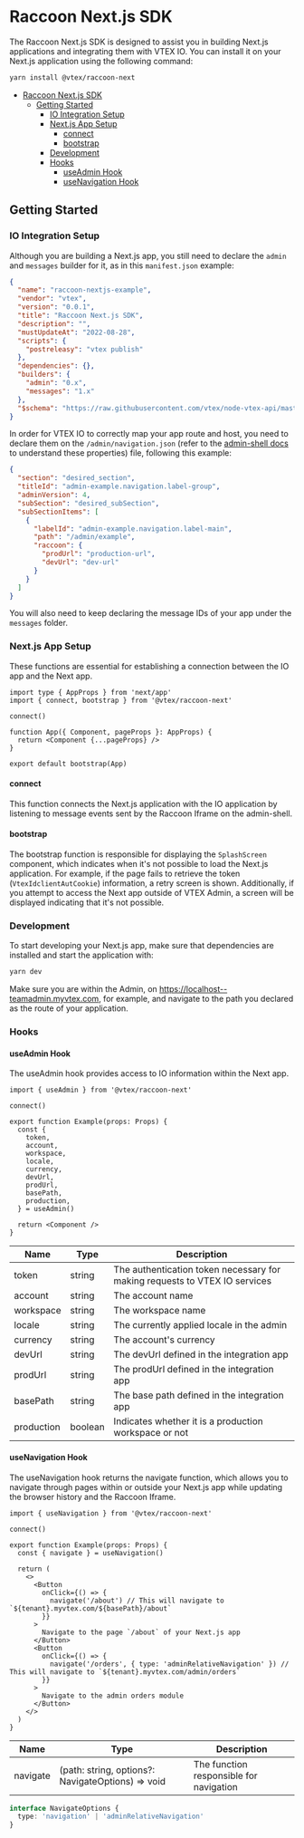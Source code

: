 # Raccoon Next.js SDK

The Raccoon Next.js SDK is designed to assist you in building Next.js applications and integrating them with VTEX IO. You can install it on your Next.js application using the following command:

```bash
yarn install @vtex/raccoon-next
```

- [Raccoon Next.js SDK](#raccoon-nextjs-sdk)
  - [Getting Started](#getting-started)
    - [IO Integration Setup](#io-integration-setup)
    - [Next.js App Setup](#nextjs-app-setup)
      - [connect](#connect)
      - [bootstrap](#bootstrap)
    - [Development](#development)
    - [Hooks](#hooks)
      - [useAdmin Hook](#useadmin-hook)
      - [useNavigation Hook](#usenavigation-hook)

## Getting Started

### IO Integration Setup

Although you are building a Next.js app, you still need to declare the `admin` and `messages` builder for it, as in this `manifest.json` example:

```json
{
  "name": "raccoon-nextjs-example",
  "vendor": "vtex",
  "version": "0.0.1",
  "title": "Raccoon Next.js SDK",
  "description": "",
  "mustUpdateAt": "2022-08-28",
  "scripts": {
    "postreleasy": "vtex publish"
  },
  "dependencies": {},
  "builders": {
    "admin": "0.x",
    "messages": "1.x"
  },
  "$schema": "https://raw.githubusercontent.com/vtex/node-vtex-api/master/gen/manifest.schema"
}
```

In order for VTEX IO to correctly map your app route and host, you need to declare them on the `/admin/navigation.json` (refer to the [admin-shell docs](https://github.com/vtex/admin-shell#the-admin-folder) to understand these properties) file, following this example:

```json
{
  "section": "desired_section",
  "titleId": "admin-example.navigation.label-group",
  "adminVersion": 4,
  "subSection": "desired_subSection",
  "subSectionItems": [
    {
      "labelId": "admin-example.navigation.label-main",
      "path": "/admin/example",
      "raccoon": {
        "prodUrl": "production-url",
        "devUrl": "dev-url"
      }
    }
  ]
}
```

You will also need to keep declaring the message IDs of your app under the `messages` folder.

### Next.js App Setup

These functions are essential for establishing a connection between the IO app and the Next app.

```tsx
import type { AppProps } from 'next/app'
import { connect, bootstrap } from '@vtex/raccoon-next'

connect()

function App({ Component, pageProps }: AppProps) {
  return <Component {...pageProps} />
}

export default bootstrap(App)
```

#### connect

This function connects the Next.js application with the IO application by listening to message events sent by the Raccoon Iframe on the admin-shell.

#### bootstrap

The bootstrap function is responsible for displaying the `SplashScreen` component, which indicates when it's not possible to load the Next.js application. For example, if the page fails to retrieve the token (`VtexIdclientAutCookie`) information, a retry screen is shown. Additionally, if you attempt to access the Next app outside of VTEX Admin, a screen will be displayed indicating that it's not possible.

### Development

To start developing your Next.js app, make sure that dependencies are installed and start the application with:

```bash
yarn dev
```

Make sure you are within the Admin, on https://localhost--teamadmin.myvtex.com, for example, and navigate to the path you declared as the route of your application.

### Hooks

#### useAdmin Hook

The useAdmin hook provides access to IO information within the Next app.

```tsx
import { useAdmin } from '@vtex/raccoon-next'

connect()

export function Example(props: Props) {
  const {
    token,
    account,
    workspace,
    locale,
    currency,
    devUrl,
    prodUrl,
    basePath,
    production,
  } = useAdmin()

  return <Component />
}
```

| Name       | Type    | Description                                                                |
| ---------- | ------- | -------------------------------------------------------------------------- |
| token      | string  | The authentication token necessary for making requests to VTEX IO services |
| account    | string  | The account name                                                           |
| workspace  | string  | The workspace name                                                         |
| locale     | string  | The currently applied locale in the admin                                  |
| currency   | string  | The account's currency                                                     |
| devUrl     | string  | The devUrl defined in the integration app                                  |
| prodUrl    | string  | The prodUrl defined in the integration app                                 |
| basePath   | string  | The base path defined in the integration app                               |
| production | boolean | Indicates whether it is a production workspace or not                      |

#### useNavigation Hook

The useNavigation hook returns the navigate function, which allows you to navigate through pages within or outside your Next.js app while updating the browser history and the Raccoon Iframe.

```tsx
import { useNavigation } from '@vtex/raccoon-next'

connect()

export function Example(props: Props) {
  const { navigate } = useNavigation()

  return (
    <>
      <Button
        onClick={() => {
          navigate('/about') // This will navigate to `${tenant}.myvtex.com/${basePath}/about`
        }}
      >
        Navigate to the page `/about` of your Next.js app
      </Button>
      <Button
        onClick={() => {
          navigate('/orders', { type: 'adminRelativeNavigation' }) // This will navigate to `${tenant}.myvtex.com/admin/orders`
        }}
      >
        Navigate to the admin orders module
      </Button>
    </>
  )
}
```

| Name     | Type                                              | Description                             |
| -------- | ------------------------------------------------- | --------------------------------------- |
| navigate | (path: string, options?: NavigateOptions) => void | The function responsible for navigation |

```ts
interface NavigateOptions {
  type: 'navigation' | 'adminRelativeNavigation'
}
```
